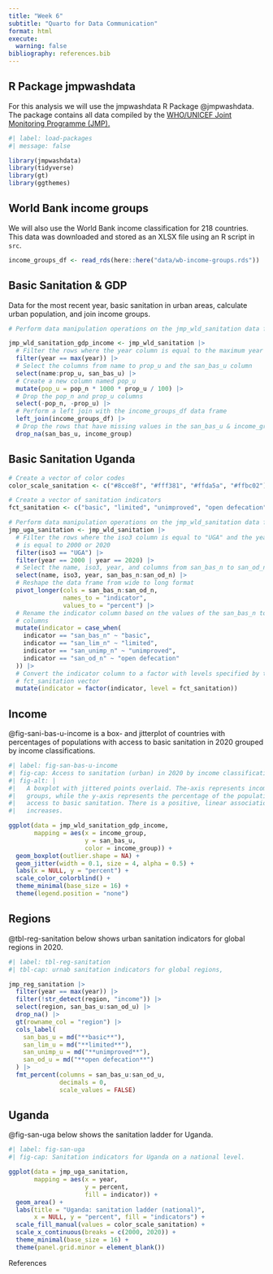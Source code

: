 ```yaml
---
title: "Week 6"
subtitle: "Quarto for Data Communication"
format: html
execute:
  warning: false
bibliography: references.bib
---
```


## R Package jmpwashdata

For this analysis we will use the jmpwashdata R Package @jmpwashdata. The package contains all data compiled by the [WHO/UNICEF Joint Monitoring Programme (JMP).](http://washdata.org)

```r
#| label: load-packages
#| message: false

library(jmpwashdata)
library(tidyverse)
library(gt)
library(ggthemes)
```

## World Bank income groups

We will also use the World Bank income classification for 218 countries. This data was downloaded and stored as an XLSX file using an R script in `src`.

```r

income_groups_df <- read_rds(here::here("data/wb-income-groups.rds"))

```

## Basic Sanitation & GDP

Data for the most recent year, basic sanitation in urban areas, calculate urban population, and join income groups.

```r

# Perform data manipulation operations on the jmp_wld_sanitation data frame

jmp_wld_sanitation_gdp_income <- jmp_wld_sanitation |> 
  # Filter the rows where the year column is equal to the maximum year value
  filter(year == max(year)) |> 
  # Select the columns from name to prop_u and the san_bas_u column
  select(name:prop_u, san_bas_u) |> 
  # Create a new column named pop_u
  mutate(pop_u = pop_n * 1000 * prop_u / 100) |> 
  # Drop the pop_n and prop_u columns
  select(-pop_n, -prop_u) |> 
  # Perform a left join with the income_groups_df data frame
  left_join(income_groups_df) |> 
  # Drop the rows that have missing values in the san_bas_u & income_group cols
  drop_na(san_bas_u, income_group)

```

## Basic Sanitation Uganda

```r

# Create a vector of color codes
color_scale_sanitation <- c("#8cce8f", "#fff381", "#ffda5a", "#ffbc02")

# Create a vector of sanitation indicators
fct_sanitation <- c("basic", "limited", "unimproved", "open defecation")

# Perform data manipulation operations on the jmp_wld_sanitation data frame
jmp_uga_sanitation <- jmp_wld_sanitation |> 
  # Filter the rows where the iso3 column is equal to "UGA" and the year column 
  # is equal to 2000 or 2020
  filter(iso3 == "UGA") |> 
  filter(year == 2000 | year == 2020) |> 
  # Select the name, iso3, year, and columns from san_bas_n to san_od_n
  select(name, iso3, year, san_bas_n:san_od_n) |> 
  # Reshape the data frame from wide to long format
  pivot_longer(cols = san_bas_n:san_od_n, 
               names_to = "indicator", 
               values_to = "percent") |> 
  # Rename the indicator column based on the values of the san_bas_n to san_od_n
  # columns
  mutate(indicator = case_when(
    indicator == "san_bas_n" ~ "basic",
    indicator == "san_lim_n" ~ "limited",
    indicator == "san_unimp_n" ~ "unimproved",
    indicator == "san_od_n" ~ "open defecation"
  )) |> 
  # Convert the indicator column to a factor with levels specified by the 
  # fct_sanitation vector
  mutate(indicator = factor(indicator, level = fct_sanitation))

```

## Income

@fig-sani-bas-u-income is a box- and jitterplot of countries with percentages of populations with access to basic sanitation in 2020 grouped by income classifications.

```r
#| label: fig-san-bas-u-income
#| fig-cap: Access to sanitation (urban) in 2020 by income classification.
#| fig-alt: |
#|   A boxplot with jittered points overlaid. The-axis represents income 
#|   groups, while the y-axis represents the percentage of the population with 
#|   access to basic sanitation. There is a positive, linear association
#|   increases.

ggplot(data = jmp_wld_sanitation_gdp_income,
       mapping = aes(x = income_group, 
                     y = san_bas_u, 
                     color = income_group)) +
  geom_boxplot(outlier.shape = NA) +
  geom_jitter(width = 0.1, size = 4, alpha = 0.5) +
  labs(x = NULL, y = "percent") +
  scale_color_colorblind() +
  theme_minimal(base_size = 16) +
  theme(legend.position = "none")
```

## Regions

@tbl-reg-sanitation below shows urban sanitation indicators for global regions in 2020.

```r
#| label: tbl-reg-sanitation
#| tbl-cap: urnab sanitation indicators for global regions,

jmp_reg_sanitation |> 
  filter(year == max(year)) |> 
  filter(!str_detect(region, "income")) |> 
  select(region, san_bas_u:san_od_u) |> 
  drop_na() |> 
  gt(rowname_col = "region") |> 
  cols_label(
    san_bas_u = md("**basic**"),
    san_lim_u = md("**limited**"),
    san_unimp_u = md("**unimproved**"),
    san_od_u = md("**open defecation**")
  ) |> 
  fmt_percent(columns = san_bas_u:san_od_u,
              decimals = 0, 
              scale_values = FALSE) 

```

## Uganda

@fig-san-uga below shows the sanitation ladder for Uganda.

```r
#| label: fig-san-uga
#| fig-cap: Sanitation indicators for Uganda on a national level.

ggplot(data = jmp_uga_sanitation, 
       mapping = aes(x = year, 
                     y = percent, 
                     fill = indicator)) +
  geom_area() +
  labs(title = "Uganda: sanitation ladder (national)",
       x = NULL, y = "percent", fill = "indicators") +
  scale_fill_manual(values = color_scale_sanitation) +
  scale_x_continuous(breaks = c(2000, 2020)) +
  theme_minimal(base_size = 16) +
  theme(panel.grid.minor = element_blank()) 

```

References
